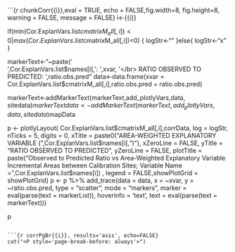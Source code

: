 
```{r chunkCorr{{i}},eval = TRUE, echo = FALSE,fig.width=8, fig.height=8, warning = FALSE, message = FALSE}
i<-{{i}}


if(min(Cor.ExplanVars.list$cmatrixM_all[,i])<0 | max(Cor.ExplanVars.list$cmatrixM_all[,i])<0) {
  logStr<-""
}else{
  logStr<-"x"
}

markerText<-"~paste('</br>',Cor.ExplanVars.list$names[i],': ',xvar,
                   '</br> RATIO OBSERVED TO PREDICTED: ',ratio.obs.pred"
data<-data.frame(xvar = Cor.ExplanVars.list$cmatrixM_all[,i],ratio.obs.pred = ratio.obs.pred)

markerText<-addMarkerText(markerText,add_plotlyVars,data, sitedata)$markerText
data<-addMarkerText(markerText,add_plotlyVars, data,sitedata)$mapData

p <- plotlyLayout( Cor.ExplanVars.list$cmatrixM_all[,i],corrData, log = logStr, nTicks = 5, digits = 0,
                   xTitle = paste0("AREA-WEIGHTED EXPLANATORY VARIABLE (",Cor.ExplanVars.list$names[i],")"), 
                   xZeroLine = FALSE,
                   yTitle = "RATIO OBSERVED TO PREDICTED", yZeroLine = FALSE,
                   plotTitle = paste("Observed to Predicted Ratio vs Area-Weighted Explanatory Variable \nFor Incremental Areas between Calibration Sites; Variable Name = ",Cor.ExplanVars.list$names[i]) ,
                   legend = FALSE,showPlotGrid = showPlotGrid)
p <- p %>% add_trace(data = data, x = ~xvar, y = ~ratio.obs.pred, 
                     type = "scatter", 
                     mode = "markers",
                     marker = eval(parse(text = markerList)),
                     hoverinfo = 'text',
                     text = eval(parse(text = markerText)))

p

```

```{r corrPgBr{{i}}, results='asis', echo=FALSE}
cat("<P style='page-break-before: always'>") 
```